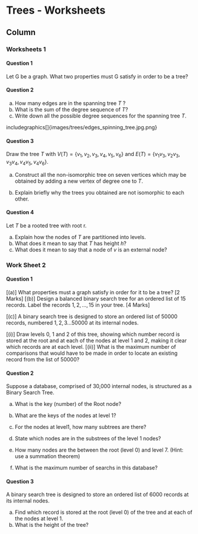 
Trees - Worksheets {data-navmenu="Section 4"}
==================================

Column {.tabset}
-----------------------------

### Worksheets 1


#### Question 1

Let G be a graph. What two properties must G satisfy in order to be a tree?


#### Question 2

a. How many edges are in the spanning tree $T$ ?
b. What is the sum of the degree sequence of $T$?
c. Write down all the possible degree sequences for the spanning tree $T$.


includegraphics[]{images/trees/edges_spinning_tree.jpg.png}

#### Question 3 

Draw the tree $T$ with $V(T) = \{v_1,v_2,v_3,v_4,v_5,v_6\}$ and $E(T)= \{v_1v_3, v_2v_3, v_3v_4,v_4v_5,v_4v_6\}$.


a.  Construct all the non-isomorphic tree on seven vertices which may be obtained by adding a new vertex of degree one to $T$.



b.  Explain briefly why the trees you obtained are not isomorphic to each other.



#### Question 4

Let $T$ be a rooted tree with root r. 

a. Explain how the nodes of $T$ are partitioned into levels.
b. What does it mean to say that $T$ has height $h$?
c. What does it mean to say that a node of $v$ is an external node?



### Work Sheet 2

#### Question 1



[(a)] What properties must a graph satisfy in order for it to be a tree? [2 Marks]
[(b)] Design a balanced binary search tree for an ordered list of 15 records.
Label the records $1,2, \ldots , 15$ in your tree. [4 Marks]

[(c)] A binary search tree is designed to store an ordered list of 50000 records,
numbered $1,2,3\ldots 50000$ at its internal nodes.

[(i)] Draw levels 0, 1 and 2 of this tree, showing which number record is stored
at the root and at each of the nodes at level 1 and 2, making it clear
which records are at each level.
[(ii)] What is the maximum number of comparisons that would have to be
made in order to locate an existing record from the list of 50000? 


#### Question 2
Suppose a database, comprised of 30,000 internal nodes, is structured as a Binary Search Tree.

a. What is the key (number) of the Root node?

b. What are the keys of the nodes at level 1?

c. For the nodes at level1, how many subtrees are there?

d. State which nodes are in the substrees of the level 1 nodes?

e. How many nodes are the between the root (level 0) and level 7. 
(Hint: use a summation theorem)

f. What is the maximum number of searchs in this database?

#### Question 3

A binary search tree is designed to store an ordered list of 6000 records at its internal nodes.

a.  Find which record is stored at the root (level 0) of the tree and at each
of the nodes at level 1.
b.   What is the height of the tree?